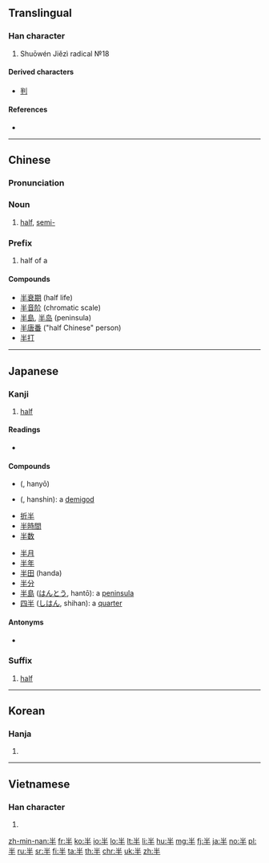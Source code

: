 ==Translingual==
{{stroke order|type=bw}}

===Han character===
{{Han char|rn=24|rad=十|as=03|sn=5|four=90500|canj=FQ|ids=⿻⿱丷二丨}}
# Shuōwén Jiězì radical №18

====Derived characters====
* [[判]]

====References====
* {{Han ref|kx=0156.070|dkj=02707|dj=0354.060|hdz=10046.010|uh=534A|ud=21322|bh=A562|bd=42338}}

----

==Chinese==
{{zh-forms}}

===Pronunciation===
{{zh-pron
|m=bàn
|c=bun3
|h=pfs=pfs=pan
|mn=poàⁿ/poàn
|w=3poe
|ma=y
|mc=y
|oc=y
|cat=n
}}

===Noun===
{{zh-noun}}

# [[half]], [[semi-]]

===Prefix===
{{zh-pref}}

# half of a

====Compounds====
{{der-top}}
* [[半衰期]] (half life)
* [[半音阶]] (chromatic scale)
* [[半島]], [[半岛]] (peninsula)
* [[半唐番]] ("half Chinese" person)
* [[半打]]
{{der-bottom}}

{{zh-cat|Beginning}}

----

==Japanese==

===Kanji===
{{ja-kanji|grade=2|rs=十03}}

# [[half]]

====Readings====
* {{ja-readings
|goon=[[はん]] (han)
|kanon=[[はん]] (han)
|kun=[[なかば]] (nakaba), [[なかばする]] (nakabasuru)}}

====Compounds====
{{der-top}}
{{top2}}
* {{l|ja|半妖}} ({{l|ja|はんよう}}, hanyō)
* {{l|ja|半神}} ({{l|ja|はんしん}}, hanshin): a [[demigod]]
* [[折半]]
* [[半時間]]
* [[半数]]
{{mid2}}
* [[半月]]
* [[半年]]
* [[半田]] (handa)
* [[半分]]
* [[半島]] ([[はんとう]], hantō): a [[peninsula]]
* [[四半]] ([[しはん]], shihan): a [[quarter]]
{{bottom}}
{{der-bottom}}

====Antonyms====
* {{term|倍||double, twice|tr=ばい, bai|lang=ja}}

===Suffix===
{{ja-pos|はん|suffix}}

# [[half]]

----

==Korean==

===Hanja===
{{ko-hanja|hangeul=반|mr=pan|y=pan}}

# {{defn|lang=ko|sort=十03}}

----

==Vietnamese==

===Han character===
{{vi-hantu|[[bán]], [[bướng]], [[ban]], [[bận]], [[bớn]]|rs=十03}}

# {{defn|lang=vi|sort=十03}}

[[zh-min-nan:半]]
[[fr:半]]
[[ko:半]]
[[io:半]]
[[lo:半]]
[[lt:半]]
[[li:半]]
[[hu:半]]
[[mg:半]]
[[fj:半]]
[[ja:半]]
[[no:半]]
[[pl:半]]
[[ru:半]]
[[sr:半]]
[[fi:半]]
[[ta:半]]
[[th:半]]
[[chr:半]]
[[uk:半]]
[[zh:半]]